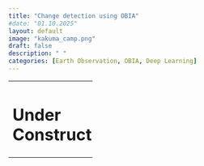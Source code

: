 ```yaml
---
title: "Change detection using OBIA"
#date: "01.10.2025"
layout: default
image: "kakuma_camp.png"
draft: false
description: " "
categories: [Earth Observation, OBIA, Deep Learning]
---
```


+-----------------------+
| # Under Construction! |
+-----------------------+
